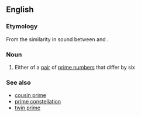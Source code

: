 ==English==

===Etymology===
From the similarity in sound between {{m|en|six}} and {{m|en|sexy}}.

===Noun===
{{wikipedia}}
{{en-noun|head=[[sexy]] [[prime]]}}

# {{label|en|mathematics}} Either of a [[pair]] of [[prime number]]s that differ by six

===See also===
* [[cousin prime]]
* [[prime constellation]]
* [[twin prime]]
